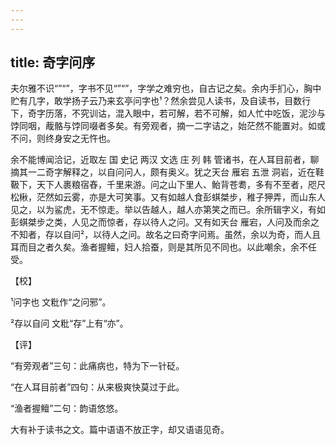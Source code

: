 ```yaml
---
---
---
```

title: 奇字问序
---







夫尔雅不识“”“”，字书不见“”“”，字学之难穷也，自古记之矣。余内手扪心，胸中贮有几字，敢学扬子云乃来玄亭问字也¹？然余尝见人读书，及自读书，目数行下，奇字历落，不究训诂，混入眼中，若可解，若不可解，如人忙中吃饭，泥沙与饽同咽，胾骼与饽同啜者多矣。有旁观者，摘一二字诘之，始茫然不能置对。如或不问，则终身安之无忤也。

余不能博闻洽记，近取左 国 史记 两汉 文选 庄 列 韩 管诸书，在人耳目前者，聊摘其一二奇字解释之，以自问问人，颇有奥义。犹之天台 雁宕 五泄 洞岩，近在鞋靸下，天下人裹粮宿舂，千里来游。问之山下里人、鲐背苍耈，多有不至者，咫尺松楸，茫然如云雾，亦是大可笑事。又有如越人食彭蜞桀步，稚子狎弄，而山东人见之，以为鲨虎，无不惊走。举以告越人，越人亦第笑之而已。余所辑字义，有如彭蜞桀步之类，人见之而惊者，存以待人之问。又有如天台 雁宕，人问及而余之不知者，存以自问²，以待人之问。故名之曰奇字问焉。虽然，余以为奇，而人且耳而目之者久矣。渔者握鳣，妇人拾蚕，则是其所见不同也。以此嘲余，余不任受。

【校】

¹问字也 文粃作“之问邪”。

²存以自问 文粃“存”上有“亦”。

【评】

“有旁观者”三句：此痛病也，特为下一针砭。

“在人耳目前者”四句：从来极爽快莫过于此。

“渔者握鳣”二句：韵语悠悠。

大有补于读书之文。篇中语语不放正字，却又语语见奇。
